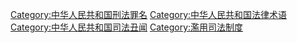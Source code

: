 {{Catmore|口袋罪}}

[[Category:中华人民共和国刑法罪名|Category:中华人民共和国刑法罪名]]
[[Category:中华人民共和国法律术语|Category:中华人民共和国法律术语]]
[[Category:中华人民共和国司法丑闻|Category:中华人民共和国司法丑闻]]
[[Category:濫用司法制度|Category:濫用司法制度]]